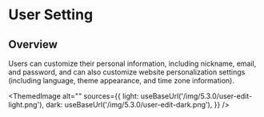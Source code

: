 # User Setting

## Overview

Users can customize their personal information, including nickname, email, and password,
and can also customize website personalization settings (including language, theme appearance, and time zone information).


<ThemedImage
  alt=""
  sources={{
    light: useBaseUrl('/img/5.3.0/user-edit-light.png'),
    dark: useBaseUrl('/img/5.3.0/user-edit-dark.png'),
  }}
/>
